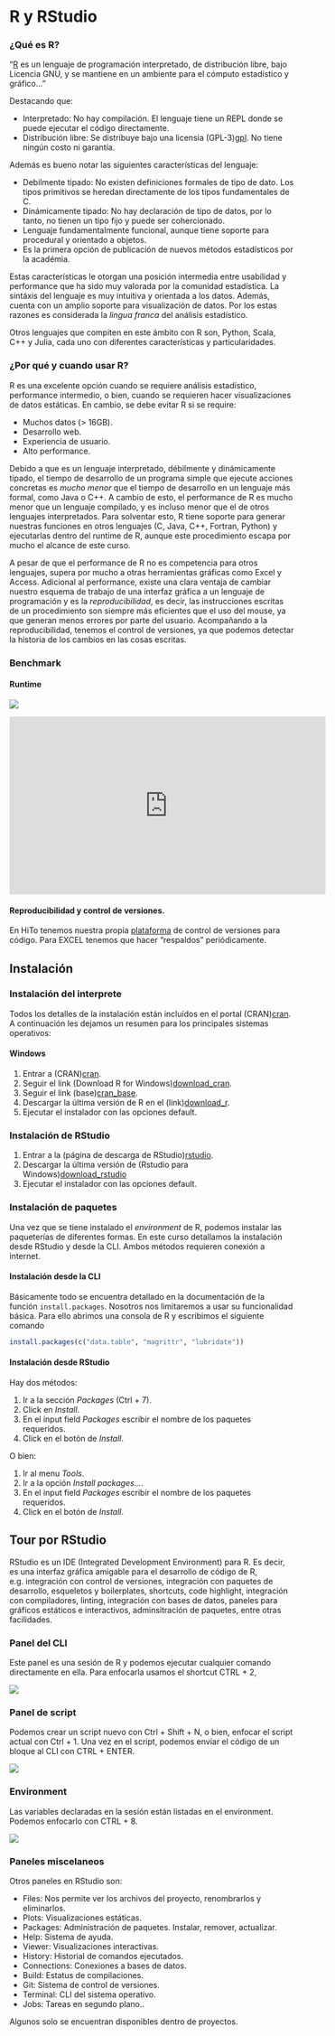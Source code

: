 # R y RStudio

### ¿Qué es R? 

"[R](r_programming) es un lenguaje de programación interpretado, de distribución
libre, bajo Licencia GNU, y se mantiene en un ambiente para el cómputo
estadístico y gráfico..."

Destacando que:

- Interpretado: No hay compilación. El lenguaje tiene un REPL donde se puede
ejecutar el código directamente.
- Distribución libre: Se distribuye bajo una licensia (GPL-3)[gpl]. No tiene
ningún costo ni garantía.

Además es bueno notar las siguientes características del lenguaje:

- Debilmente tipado: No existen definiciones formales de tipo de dato. Los
tipos primitivos se heredan directamente de los tipos fundamentales de C.
- Dinámicamente tipado: No hay declaración de tipo de datos, por lo tanto,
no tienen un tipo fijo y puede ser cohercionado.
- Lenguaje fundamentalmente funcional, aunque tiene soporte para procedural y 
orientado a objetos.
- Es la primera opción de publicación de nuevos métodos estadísticos por la
académia.

Estas características le otorgan una posición intermedia entre usabilidad y
performance que ha sido muy valorada por la comunidad estadística. La sintáxis
del lenguaje es muy intuitiva y orientada a los datos. Además, cuenta con un
amplio soporte para visualización de datos. Por los estas razones es considerada
la _lingua franca_ del análisis estadístico.

Otros lenguajes que compiten en este ámbito con R son, Python, Scala, C++ y
Julia, cada uno con diferentes características y particularidades.

### ¿Por qué y cuando usar R?

R es una excelente opción cuando se requiere análisis estadístico, performance
intermedio, o bien, cuando se requieren hacer visualizaciones de datos
estáticas. En cambio, se debe evitar R si se require:

- Muchos datos (> 16GB).
- Desarrollo web.
- Experiencia de usuario.
- Alto performance.

Debido a que es un lenguaje interpretado, débilmente y dinámicamente tipado,
el tiempo de desarrollo de un programa simple que ejecute acciones concretas
es *mucho menor* que el tiempo de desarrollo en un lenguaje más formal, como
Java o C++. A cambio de esto, el performance de R es mucho menor que un lenguaje
compilado, y es incluso menor que el de otros lenguajes interpretados. Para
solventar esto, R tiene soporte para generar nuestras funciones en otros
lenguajes (C, Java, C++, Fortran, Python) y ejecutarlas dentro del runtime de 
R, aunque este procedimiento escapa por mucho el alcance de este curso.

A pesar de que el performance de R no es competencia para otros lenguajes,
supera por mucho a otras herramientas gráficas como Excel y Access.
Adicional al performance, existe una clara ventaja de cambiar nuestro esquema de
trabajo de una interfaz gráfica a un lenguaje de programación y es la
*reproducibilidad*, es decir, las instrucciones escritas de un procedimiento son
siempre más eficientes que el uso del mouse, ya que generan menos errores
por parte del usuario. Acompañando a la reproducibilidad, tenemos el control
de versiones, ya que podemos detectar la historia de los cambios en las cosas
escritas.


### Benchmark
#### Runtime

![](assets/benchmark.png)

<iframe width="560" height="315" frameborder="0"
  allow="autoplay; encrypted-media" allowfullscreen
  src="https://www.youtube.com/embed/lGjWfMzZFwo"></iframe>

#### Reproducibilidad y control de versiones.

En HiTo tenemos nuestra propia [plataforma](gitlab) de control de versiones para
código. Para EXCEL tenemos que hacer "respaldos" periódicamente.


## Instalación

### Instalación del interprete

Todos los detalles de la instalación están incluídos en el portal (CRAN)[cran].
A continuación les dejamos un resumen para los principales sistemas operativos:

#### Windows

1. Entrar a (CRAN)[cran].
2. Seguir el link (Download R for Windows)[download_cran].
3. Seguir el link (base)[cran_base].
4. Descargar la última versión de R en el (link)[download_r].
5. Ejecutar el instalador con las opciones default.

### Instalación de RStudio

1. Entrar a la (página de descarga de RStudio)[rstudio].
2. Descargar la última versión de (Rstudio para Windows)[download_rstudio]
3. Ejecutar el instalador con las opciones default.

### Instalación de paquetes

Una vez que se tiene instalado el _environment_ de R, podemos instalar las
paqueterías de diferentes formas. En este curso detallamos la instalación desde
RStudio y desde la CLI. Ambos métodos requieren conexión a internet.

#### Instalación desde la CLI

Básicamente todo se encuentra detallado en la documentación de la función
`install.packages`. Nosotros nos limitaremos a usar su funcionalidad básica.
Para ello abrimos una consola de R y escribimos el siguiente comando

```r
install.packages(c("data.table", "magrittr", "lubridate"))
```

#### Instalación desde RStudio

Hay dos métodos:

1. Ir a la sección *Packages* (Ctrl + 7).
2. Click en *Install*.
3. En el input field *Packages* escribir el nombre de los paquetes requeridos.
4. Click en el botón de *Install*.

O bien:

1. Ir al menu *Tools*.
2. Ir a la opción *Install packages...*.
3. En el input field *Packages* escribir el nombre de los paquetes requeridos.
4. Click en el botón de *Install*.

## Tour por RStudio

RStudio es un IDE (Integrated Development Environment) para R. Es decir, es una
interfaz gráfica amigable para el desarrollo de código de R, e.g. integración
con control de versiones, integración con paquetes de desarrollo, esqueletos y
boilerplates, shortcuts, code highlight, integración con compiladores, linting,
integración con bases de datos, paneles para gráficos estáticos e interactivos,
adminsitración de paquetes, entre otras facilidades.

### Panel del CLI

Este panel es una sesión de R y podemos ejecutar cualquier comando directamente
en ella. Para enfocarla usamos el shortcut CTRL + 2,

![](assets/0-rstudio.png)

### Panel de script

Podemos crear un script nuevo con Ctrl + Shift + N, o bien, enfocar el script
actual con Ctrl + 1. Una vez en el script, podemos enviar el código de un bloque
al CLI con CTRL + ENTER.

![](assets/01-script.png)

### Environment

Las variables declaradas en la sesión están listadas en el environment. Podemos
enfocarlo con CTRL + 8.

![](assets/02-environment.png)

### Paneles miscelaneos

Otros paneles en RStudio son:

- Files: Nos permite ver los archivos del proyecto, renombrarlos y eliminarlos.
- Plots: Visualizaciones estáticas.
- Packages: Administración de paquetes. Instalar, remover, actualizar.
- Help: Sistema de ayuda.
- Viewer: Visualizaciones interactivas.
- History: Historial de comandos ejecutados.
- Connections: Conexiones a bases de datos.
- Build: Estatus de compilaciones.
- Git: Sistema de control de versiones.
- Terminal: CLI del sistema operativo.
- Jobs: Tareas en segundo plano..

Algunos solo se encuentran disponibles dentro de proyectos.


[r_programming]: https://cran.r-project.org/doc/contrib/Santana_El_arte_de_programar_en_R.pdf
[gpl]: https://www.gnu.org/licenses/gpl-3.0.html
[gitlab]: https://git1.hitoad.com.mx/riesgos/
[cran]: https://cran.r-project.org/
[download_cran]: https://cran.r-project.org/bin/windows/
[cran_base]: https://cran.r-project.org/bin/windows/base/
[download_r]: https://cran.r-project.org/bin/windows/base/R-3.5.1-win.exe
[rstudio]: https://www.rstudio.com/products/rstudio/download/
[download_rstudio]: https://download1.rstudio.org/RStudio-1.1.456.exe
